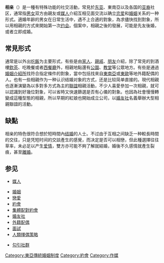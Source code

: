 {{Otheruses}}
'''相亲'''（{{lang-en|Miai}}）是一種有特殊功能的社交活動，常見於[[东亚|东亚]]、東南亞以及各国的[[亚裔|亚裔]]社区，通常指[[男|男]][[女|女]]双方由親友或[[媒人|媒人]]介紹互相见面交流以确立[[恋爱|恋爱]]和[[婚姻|婚姻]]关系的一种形式。適婚年齡的男女在日常生活中，遇不上合適的對象，為求儘快找到對象，所以用相親的方式來開始第一次[[约会|约会]]。個案中，相親之後的發展，可能是先友後婚，或者立即成婚。

== 常見形式 ==
通常是以外出[[吃飯|吃飯]]为主要形式，有些是由[[家人|家人]]、[[親戚|親戚]]、[[朋友|朋友]]介紹，除了常見的到酒樓[[飲茶|飲茶]]、吃晚餐或者[[西餐廳|西餐廳]]外，相親地點還有[[公園|公園]]、[[教堂|教堂]]等公眾地方。有些是通過[[婚姻介紹所|婚姻介紹所]]找符合指定條件的對象，當中包括找來自[[東南亞|東南亞]]或[[東歐|東歐]]等地外籍配偶的人。也有一些相親作为一种认识结婚对象的方式，还是比较简单直接的。現代相親也逐漸演變為以多對多方式為主的[[集體配對約會|聯誼]]相親活動，不少人喜愛參加一次相親，就可以認識到好幾位對象，可以省時又快速篩選是否有心儀的對象。也因為社會慢慢轉變成這種型態的相親，所以早期的紅娘也開始成立公司，以[[婚友社|婚友社]]名義舉辦大型相親聯誼的活動。

== 缺點 ==
相亲的特色很符合想於短時間內[[结婚|结婚]]的人士。不过由于互相之间缺乏一种較長時間的交往，只是凭短时间的交談產生的感覺，而决定是否可以相戀，但此種選擇往往草率，未必足以产生[[爱情|爱情]]，雙方亦可能不夠了解就結婚，婚後不久感情就產生裂痕，甚至[[離婚|離婚]]。

== 参见 ==

{{div col|cols=2}}
* [[媒人|媒人]]

* [[婚姻|婚姻]]
* [[戀愛|戀愛]]
* [[約會|約會]]
* [[集體配對約會|集體配對約會]]
* [[婚友社|婚友社]]
* [[外籍配偶|外籍配偶]]
* [[面試|面試]]
* [[人類擇偶策略|人類擇偶策略]]

* [[勾引社群|勾引社群]]

{{div col end}}
{{Authority control}}
[[Category:東亞傳統婚姻制度|Category:東亞傳統婚姻制度]]
[[Category:約會|Category:約會]]
[[Category:作媒|Category:作媒]]